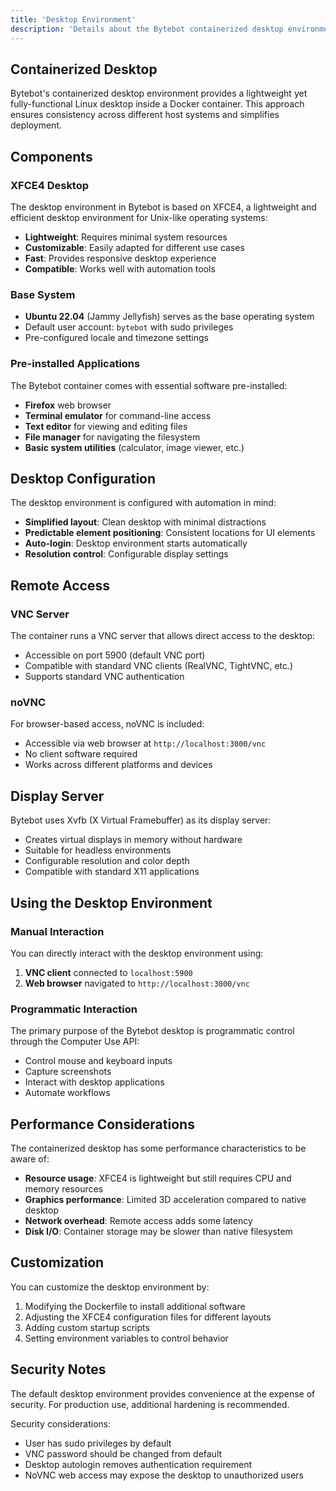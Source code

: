 ```yaml
---
title: 'Desktop Environment'
description: 'Details about the Bytebot containerized desktop environment'
---
```


## Containerized Desktop

Bytebot's containerized desktop environment provides a lightweight yet fully-functional Linux desktop inside a Docker container. This approach ensures consistency across different host systems and simplifies deployment.

## Components

### XFCE4 Desktop

The desktop environment in Bytebot is based on XFCE4, a lightweight and efficient desktop environment for Unix-like operating systems:

- **Lightweight**: Requires minimal system resources
- **Customizable**: Easily adapted for different use cases
- **Fast**: Provides responsive desktop experience
- **Compatible**: Works well with automation tools

### Base System

- **Ubuntu 22.04** (Jammy Jellyfish) serves as the base operating system
- Default user account: `bytebot` with sudo privileges
- Pre-configured locale and timezone settings

### Pre-installed Applications

The Bytebot container comes with essential software pre-installed:

- **Firefox** web browser
- **Terminal emulator** for command-line access
- **Text editor** for viewing and editing files
- **File manager** for navigating the filesystem
- **Basic system utilities** (calculator, image viewer, etc.)

## Desktop Configuration

The desktop environment is configured with automation in mind:

- **Simplified layout**: Clean desktop with minimal distractions
- **Predictable element positioning**: Consistent locations for UI elements
- **Auto-login**: Desktop environment starts automatically
- **Resolution control**: Configurable display settings

## Remote Access

### VNC Server

The container runs a VNC server that allows direct access to the desktop:

- Accessible on port 5900 (default VNC port)
- Compatible with standard VNC clients (RealVNC, TightVNC, etc.)
- Supports standard VNC authentication

### noVNC

For browser-based access, noVNC is included:

- Accessible via web browser at `http://localhost:3000/vnc`
- No client software required
- Works across different platforms and devices

## Display Server

Bytebot uses Xvfb (X Virtual Framebuffer) as its display server:

- Creates virtual displays in memory without hardware
- Suitable for headless environments
- Configurable resolution and color depth
- Compatible with standard X11 applications

## Using the Desktop Environment

### Manual Interaction

You can directly interact with the desktop environment using:

1. **VNC client** connected to `localhost:5900`
2. **Web browser** navigated to `http://localhost:3000/vnc`

### Programmatic Interaction

The primary purpose of the Bytebot desktop is programmatic control through the Computer Use API:

- Control mouse and keyboard inputs
- Capture screenshots
- Interact with desktop applications
- Automate workflows

## Performance Considerations

The containerized desktop has some performance characteristics to be aware of:

- **Resource usage**: XFCE4 is lightweight but still requires CPU and memory resources
- **Graphics performance**: Limited 3D acceleration compared to native desktop
- **Network overhead**: Remote access adds some latency
- **Disk I/O**: Container storage may be slower than native filesystem

## Customization

You can customize the desktop environment by:

1. Modifying the Dockerfile to install additional software
2. Adjusting the XFCE4 configuration files for different layouts
3. Adding custom startup scripts 
4. Setting environment variables to control behavior

## Security Notes

<Warning>
  The default desktop environment provides convenience at the expense of security. For production use, additional hardening is recommended.
</Warning>

Security considerations:

- User has sudo privileges by default
- VNC password should be changed from default
- Desktop autologin removes authentication requirement
- NoVNC web access may expose the desktop to unauthorized users
